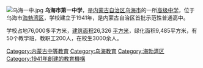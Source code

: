 {{Unreferenced|time=2020-08-07T00:16:17+00:00}}
[[File:乌海一中.jpg|right]]
'''乌海市第一中学'''，是[[内蒙古自治区|内蒙古自治区]][[乌海市|乌海市]]的一所[[高级中学|高级中学]]，位于乌海市[[海勃湾区|海勃湾区]]，学校建立于1941年，是内蒙古自治区首批示范性普通高中。

学校占地76,000多平方米，[[建筑面积|建筑面积]]26,326 [[平方米|平方米]]，绿化面积9,485平方米，有50个教学班，教职工200人，在校生3000余人。

{{coord|39|40|01.65|N|106|49|42.30|E|display=title}}
{{juni-stub}}
[[Category:内蒙古中等教育|Category:内蒙古中等教育]]
[[Category:乌海教育|Category:乌海教育]]
[[Category:海勃湾区|Category:海勃湾区]]
[[Category:1941年創建的教育機構|Category:1941年創建的教育機構]]